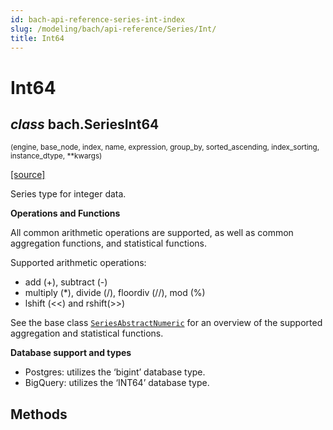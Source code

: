 ```yaml
---
id: bach-api-reference-series-int-index
slug: /modeling/bach/api-reference/Series/Int/
title: Int64
---
```


# Int64

<div className="class">

## <span className="type-annotation"><em>class</em></span> <span className="additional-name">bach.</span><span className="name">SeriesInt64</span>

<small className="parameter-list">(<span className="parameter" id="engine">engine</span>, <span className="parameter" id="base_node">base_node</span>, <span className="parameter" id="index">index</span>, <span className="parameter" id="name">name</span>, <span className="parameter" id="expression">expression</span>, <span className="parameter" id="group_by">group_by</span>, <span className="parameter" id="sorted_ascending">sorted_ascending</span>, <span className="parameter" id="index_sorting">index_sorting</span>, <span className="parameter" id="instance_dtype">instance_dtype</span>, <span className="parameter" id="**">\*\*kwargs</span>)</small>


&#8203;<span className="view-source">[[source]](https://github.com/objectiv/objectiv-analytics/blob/mainon3.8/site-packages/bach/series/series_numeric.py)</span>

<div className="content">

Series type for integer data.

**Operations and Functions**

All common arithmetic operations are supported, as well as common aggregation functions, and statistical
functions.

Supported arithmetic operations:
- add (+), subtract (-)
- multiply (\*), divide (/), floordiv (//), mod (%)
- lshift (<<) and rshift(>>)

See the base class [`SeriesAbstractNumeric`](/modeling/bach/api-reference/Series/AbstractNumeric/index.mdx#bach.SeriesAbstractNumeric) for an overview of the supported aggregation and
statistical functions.

**Database support and types**

* Postgres: utilizes the ‘bigint’ database type.
* BigQuery: utilizes the ‘INT64’ database type.


</div>


</div>

## Methods

<div className="table-autosummary">

|                                                   |                                                                                                                                                                                                     |
| ------------------------------------------------- | -------------------------------------------------------------------------------------------------------------------------------------------------------------------------------------------------- |


</div>
